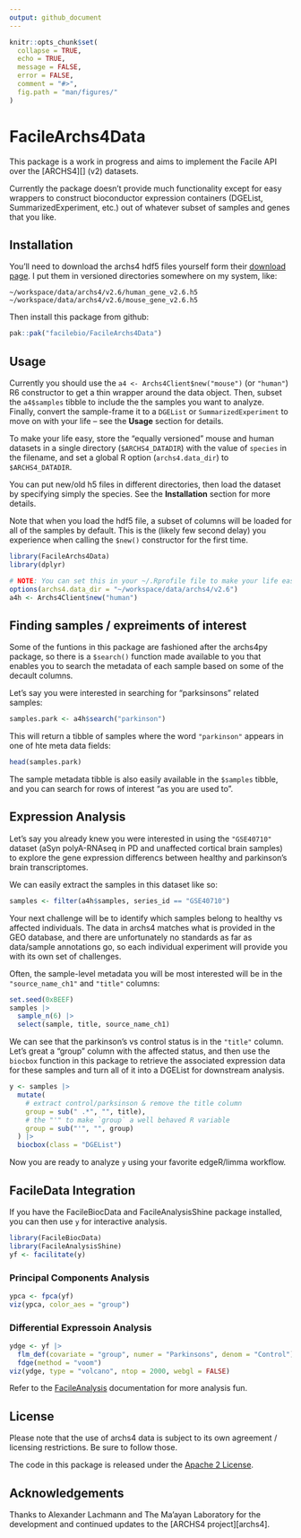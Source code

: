 ```yaml
---
output: github_document
---
```


<!-- README.md is generated from README.Rmd. Please edit that file -->

```r
knitr::opts_chunk$set(
  collapse = TRUE,
  echo = TRUE,
  message = FALSE,
  error = FALSE,
  comment = "#>",
  fig.path = "man/figures/"
)
```

# FacileArchs4Data

This package is a work in progress and aims to implement the Facile API over
the [ARCHS4][] (v2) datasets.

Currently the package doesn't provide much functionality except for easy
wrappers to construct bioconductor expression containers (DGEList,
SummarizedExperiment, etc.) out of whatever subset of samples and genes
that you like.

[arcsh4]: https://archs4.org/

## Installation

You'll need to download the archs4 hdf5 files yourself form their
[download page][archs4dl]. I put them in versioned directories somewhere on my
system, like:

```
~/workspace/data/archs4/v2.6/human_gene_v2.6.h5
~/workspace/data/archs4/v2.6/mouse_gene_v2.6.h5
```

Then install this package from github:

```r
pak::pak("facilebio/FacileArchs4Data")
```

[archs4dl]: https://archs4.org/download

## Usage

Currently you should use the `a4 <- Archs4Client$new("mouse")` (or `"human"`) R6
constructor to get a thin wrapper around the data object. Then, subset the
`a4$samples` tibble to include the the samples you want to analyze. Finally,
convert the sample-frame it to a `DGEList` or `SummarizedExperiment` to move on
with your life -- see the **Usage** section for details.

To make your life easy, store the "equally versioned" mouse and human
datasets in a single directory (`$ARCHS4_DATADIR`) with the value of `species`
in the filename, and set a global R option (`archs4.data_dir`) to
`$ARCHS4_DATADIR`.

You can put new/old h5 files in different directories, then load the dataset by
specifying simply the species. See the **Installation** section for more
details.

Note that when you load the hdf5 file, a subset of columns will be loaded
for all of the samples by default. This is the (likely few second delay) you
experience when calling the `$new()` constructor for the first time.


```r
library(FacileArchs4Data)
library(dplyr)

# NOTE: You can set this in your ~/.Rprofile file to make your life easier
options(archs4.data_dir = "~/workspace/data/archs4/v2.6")
a4h <- Archs4Client$new("human")
```

## Finding samples / expreiments of interest

Some of the funtions in this package are fashioned after the archs4py package,
so there is a `$search()` function made available to you that enables you to
search the metadata of each sample based on some of the decault columns.

Let's say you were interested in searching for "parksinsons" related samples:

```r
samples.park <- a4h$search("parkinson")
```

This will return a tibble of samples where the word `"parkinson"` appears
in one of hte meta data fields:

```r
head(samples.park)
```

The sample metadata tibble is also easily available in the `$samples` tibble,
and you can search for rows of interest "as you are used to".

## Expression Analysis

Let's say you already knew you were interested in using the `"GSE40710"` dataset
(aSyn polyA-RNAseq in PD and unaffected cortical brain samples) to explore the
gene expression differencs between healthy and parkinson's brain transcriptomes.

We can easily extract the samples in this dataset like so:

```r
samples <- filter(a4h$samples, series_id == "GSE40710")
```

Your next challenge will be to identify which samples belong to healthy vs
affected individuals. The data in archs4 matches what is provided in the GEO
database, and there are unfortunately no standards as far as data/sample
annotations go, so each individual experiment will provide you with its own
set of challenges.

Often, the sample-level metadata you will be most interested will be in the
`"source_name_ch1"` and `"title"` columns:

```r
set.seed(0xBEEF)
samples |> 
  sample_n(6) |> 
  select(sample, title, source_name_ch1)
```

We can see that the parkinson's vs control status is in the `"title"` column.
Let's great a "group" column with the affected status, and then use the
`biocbox` function in this package to retrieve the associated expression data
for these samples and turn all of it into a DGEList for downstream analysis.

```r
y <- samples |> 
  mutate(
    # extract control/parksinson & remove the title column
    group = sub(" .*", "", title),
    # the "'" to make `group` a well behaved R variable
    group = sub("'", "", group)
  ) |> 
  biocbox(class = "DGEList")
```

Now you are ready to analyze `y` using your favorite edgeR/limma workflow.

## FacileData Integration

If you have the FacileBiocData and FacileAnalysisShine package installed, you
can then use `y` for interactive analysis.

```r
library(FacileBiocData)
library(FacileAnalysisShine)
yf <- facilitate(y)
```

### Principal Components Analysis

```r
ypca <- fpca(yf)
viz(ypca, color_aes = "group")
```

### Differential Expressoin Analysis

```r
ydge <- yf |> 
  flm_def(covariate = "group", numer = "Parkinsons", denom = "Control") |> 
  fdge(method = "voom")
viz(ydge, type = "volcano", ntop = 2000, webgl = FALSE)
```

Refer to the [FacileAnalysis][] documentation for more analysis fun.

## License

Please note that the use of archs4 data is subject to its own agreement /
licensing restrictions. Be sure to follow those.

The code in this package is released under the [Apache 2 License][apache2].

## Acknowledgements

Thanks to Alexander Lachmann and The Ma’ayan Laboratory for the development
and continued updates to the [ARCHS4 project][archs4].

[FacileAnalysis]: https://facilebio.github.io/FacileAnalysis/
[facilebio]: https://facile.bio/
[apache2]: https://www.apache.org/licenses/LICENSE-2.0

